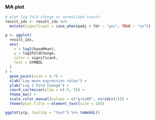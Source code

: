 ### MA plot

```r
# plot log fold change vs normalized counts
result_ids <- result_ids %>%
  mutate(significant = case_when(padj < fdr ~ "yes", TRUE ~ "no"))

p <- ggplot(
  result_ids,
  aes(
    x = log2(baseMean),
    y = log2FoldChange,
    color = significant,
    text = SYMBOL
  )
) +
  geom_point(size = 0.7) +
  xlab("Log mean expression value") +
  ylab("Log 2 Fold Change") +
  coord_cartesian(ylim = c(-5, 5)) +
  theme_bw() +
  scale_color_manual(values = c("grey80", viridis(1))) +
  theme(plot.title = element_text(size = 16))

ggplotly(p, tooltip = "text") %>% toWebGL()
```
